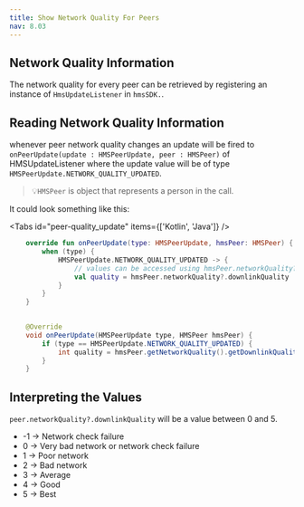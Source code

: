 ```yaml
---
title: Show Network Quality For Peers
nav: 8.03
---
```


## Network Quality Information

The network quality for every peer can be retrieved by registering an instance of `HmsUpdateListener` in `hmsSDK.`.


## Reading Network Quality Information

whenever peer network quality changes an update will be fired to `onPeerUpdate(update : HMSPeerUpdate, peer : HMSPeer)`
of HMSUpdateListener where the update value will be of type `HMSPeerUpdate.NETWORK_QUALITY_UPDATED`.


> 💡`HMSPeer` is object that represents a person in the call.


It could look something like this:

<Tabs id="peer-quality_update" items={['Kotlin', 'Java']} />

<Tab id='peer-quality_update-0'>


```kotlin
    override fun onPeerUpdate(type: HMSPeerUpdate, hmsPeer: HMSPeer) {
        when (type) {
            HMSPeerUpdate.NETWORK_QUALITY_UPDATED -> {
                // values can be accessed using hmsPeer.networkQuality?.downlinkQuality    
                val quality = hmsPeer.networkQuality?.downlinkQuality        
            }
        }
    }      

```

</Tab>

<Tab id='peer-quality_update-1'>

```java
    
    @Override
    void onPeerUpdate(HMSPeerUpdate type, HMSPeer hmsPeer) {
        if (type == HMSPeerUpdate.NETWORK_QUALITY_UPDATED) {
            int quality = hmsPeer.getNetworkQuality().getDownlinkQuality();
        }
    }  

```

</Tab>

## Interpreting the Values
`peer.networkQuality?.downlinkQuality` will be a value between 0 and 5.
- -1 -> Network check failure
-  0  -> Very bad network or network check failure
-  1  -> Poor network
-  2  -> Bad network
-  3  -> Average
-  4  -> Good
-  5  -> Best